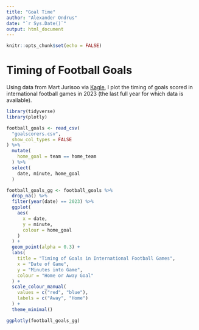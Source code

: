 ```yaml
---
title: "Goal Time"
author: "Alexander Ondrus"
date: "`r Sys.Date()`"
output: html_document
---
```


```r
knitr::opts_chunk$set(echo = FALSE)
```

# Timing of Football Goals

Using data from Mart Jurisoo via [Kagle](https://www.kaggle.com/datasets/martj42/international-football-results-from-1872-to-2017), I plot the timing of goals scored in international football games in 2023 (the last full year for which data is available).

```r
library(tidyverse)
library(plotly)

football_goals <- read_csv(
  "goalscorers.csv",
  show_col_types = FALSE
) %>% 
  mutate(
    home_goal = team == home_team
  ) %>% 
  select(
    date, minute, home_goal
  )

football_goals_gg <- football_goals %>% 
  drop_na() %>% 
  filter(year(date) == 2023) %>% 
  ggplot(
    aes(
      x = date,
      y = minute,
      colour = home_goal
    )
  ) +
  geom_point(alpha = 0.3) + 
  labs(
    title = "Timing of Goals in International Football Games",
    x = "Date of Game",
    y = "Minutes into Game",
    colour = "Home or Away Goal"
  ) + 
  scale_colour_manual(
    values = c("red", "blue"),
    labels = c("Away", "Home")
  ) + 
  theme_minimal()

ggplotly(football_goals_gg)
```

